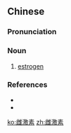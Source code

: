 ==Chinese==
{{zh-forms|type=12}}

===Pronunciation===
{{zh-pron
|m=雌jīsù
|c=ci1 gik1 sou3
|cat=n
}}

===Noun===
{{zh-noun}}

# [[estrogen]]

===References===
* {{pedialite|雌激素|lang=zh}}
* {{pedialite|estrogen}}

{{zh-cat|Hormones|Steroids}}

[[ko:雌激素]]
[[zh:雌激素]]